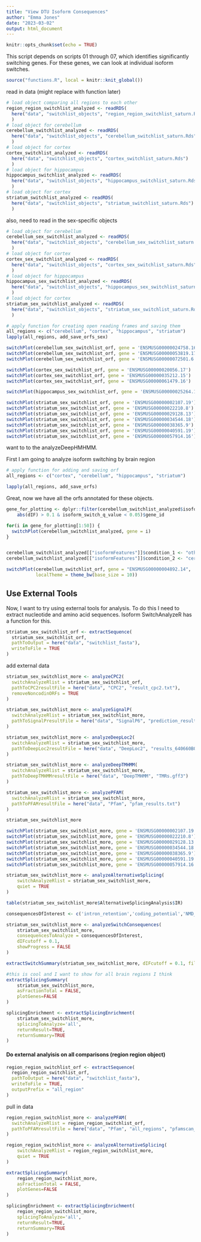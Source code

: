 ```yaml
---
title: "View DTU Isoform Consequences"
author: "Emma Jones"
date: "2023-03-02"
output: html_document
---
```


```r
knitr::opts_chunk$set(echo = TRUE)
```

This script depends on scripts 01 through 07, which identifies significantly switching genes.
For these genes, we can look at individual isoform switches.


```r
source("functions.R", local = knitr::knit_global())
```

read in data (might replace with function later)

```r
# load object comparing all regions to each other
region_region_switchlist_analyzed <- readRDS(
  here("data", "switchlist_objects", "region_region_switchlist_saturn.Rds")
  )
# load object for cerebellum
cerebellum_switchlist_analyzed <- readRDS(
  here("data", "switchlist_objects", "cerebellum_switchlist_saturn.Rds")
  )
# load object for cortex
cortex_switchlist_analyzed <- readRDS(
  here("data", "switchlist_objects", "cortex_switchlist_saturn.Rds")
  )
# load object for hippocampus
hippocampus_switchlist_analyzed <- readRDS(
  here("data", "switchlist_objects", "hippocampus_switchlist_saturn.Rds")
  )
# load object for cortex
striatum_switchlist_analyzed <- readRDS(
  here("data", "switchlist_objects", "striatum_switchlist_saturn.Rds")
  )
```

also, need to read in the sex-specific objects

```r
# load object for cerebellum
cerebellum_sex_switchlist_analyzed <- readRDS(
  here("data", "switchlist_objects", "cerebellum_sex_switchlist_saturn.Rds")
  )
# load object for cortex
cortex_sex_switchlist_analyzed <- readRDS(
  here("data", "switchlist_objects", "cortex_sex_switchlist_saturn.Rds")
  )
# load object for hippocampus
hippocampus_sex_switchlist_analyzed <- readRDS(
  here("data", "switchlist_objects", "hippocampus_sex_switchlist_saturn.Rds")
  )
# load object for cortex
striatum_sex_switchlist_analyzed <- readRDS(
  here("data", "switchlist_objects", "striatum_sex_switchlist_saturn.Rds")
  )
```



```r
# apply function for creating open reading frames and saving them
all_regions <- c("cerebellum", "cortex", "hippocampus", "striatum")
lapply(all_regions, add_save_orfs_sex)
```


```r
switchPlot(cerebellum_sex_switchlist_orf, gene = 'ENSMUSG00000024758.16')
switchPlot(cerebellum_sex_switchlist_orf, gene = 'ENSMUSG00000053819.17')
switchPlot(cerebellum_sex_switchlist_orf, gene = 'ENSMUSG00000072501.6')

switchPlot(cortex_sex_switchlist_orf, gene = 'ENSMUSG00000020056.17')
switchPlot(cortex_sex_switchlist_orf, gene = 'ENSMUSG00000035212.15')
switchPlot(cortex_sex_switchlist_orf, gene = 'ENSMUSG00000061479.16')

switchPlot(hippocampus_sex_switchlist_orf, gene = 'ENSMUSG00000025264.13')

switchPlot(striatum_sex_switchlist_orf, gene = 'ENSMUSG00000002107.19')
switchPlot(striatum_sex_switchlist_orf, gene = 'ENSMUSG00000022210.8')
switchPlot(striatum_sex_switchlist_orf, gene = 'ENSMUSG00000029128.13')
switchPlot(striatum_sex_switchlist_orf, gene = 'ENSMUSG00000034544.18')
switchPlot(striatum_sex_switchlist_orf, gene = 'ENSMUSG00000038365.9')
switchPlot(striatum_sex_switchlist_orf, gene = 'ENSMUSG00000040591.19')
switchPlot(striatum_sex_switchlist_orf, gene = 'ENSMUSG00000057914.16')
```
want to to the analyzeDeepHMHMM.

First I am going to analyze isoform switching by brain region

```r
# apply function for adding and saving orf
all_regions <- c("cortex", "cerebellum", "hippocampus", "striatum")

lapply(all_regions, add_save_orfs)

```

Great, now we have all the orfs annotated for these objects.


```r

gene_for_plotting <- dplyr::filter(cerebellum_switchlist_analyzed$isoformFeatures,
    abs(dIF) > 0.1 & isoform_switch_q_value < 0.05)$gene_id

for(i in gene_for_plotting[1:50]) {
  switchPlot(cerebellum_switchlist_analyzed, gene = i)
}


cerebellum_switchlist_analyzed[["isoformFeatures"]]$condition_1 <- "other_regions"
cerebellum_switchlist_analyzed[["isoformFeatures"]]$condition_2 <- "cerebellum"

switchPlot(cerebellum_switchlist_orf, gene = "ENSMUSG00000004892.14", 
           localTheme = theme_bw(base_size = 10))

```

## Use External Tools

Now, I want to try using external tools for analysis. To do this I need to extract nucleotide and amino acid sequences. Isoform SwitchAnalyzeR has a function for this.

```r

striatum_sex_switchlist_orf <- extractSequence(
  striatum_sex_switchlist_orf,
  pathToOutput = here("data", "switchlist_fasta"),
  writeToFile = TRUE
)

```

add external data

```r

striatum_sex_switchlist_more <- analyzeCPC2(
  switchAnalyzeRlist = striatum_sex_switchlist_orf,
  pathToCPC2resultFile = here("data", "CPC2", "result_cpc2.txt"),
  removeNoncodinORFs = TRUE
)

striatum_sex_switchlist_more <- analyzeSignalP(
  switchAnalyzeRlist = striatum_sex_switchlist_more,
  pathToSignalPresultFile = here("data", "SignalP6", "prediction_results.txt")
)

striatum_sex_switchlist_more <- analyzeDeepLoc2(
  switchAnalyzeRlist = striatum_sex_switchlist_more,
  pathToDeepLoc2resultFile = here("data", "DeepLoc2", "results_640660B000004A492D07E377.csv")
)

striatum_sex_switchlist_more <- analyzeDeepTMHMM(
  switchAnalyzeRlist = striatum_sex_switchlist_more,
  pathToDeepTMHMMresultFile = here("data", "DeepTMHMM", "TMRs.gff3")
)

striatum_sex_switchlist_more <- analyzePFAM(
  switchAnalyzeRlist = striatum_sex_switchlist_more,
  pathToPFAMresultFile = here("data", "Pfam", "pfam_results.txt")
)

striatum_sex_switchlist_more

switchPlot(striatum_sex_switchlist_more, gene = 'ENSMUSG00000002107.19')
switchPlot(striatum_sex_switchlist_more, gene = 'ENSMUSG00000022210.8')
switchPlot(striatum_sex_switchlist_more, gene = 'ENSMUSG00000029128.13')
switchPlot(striatum_sex_switchlist_more, gene = 'ENSMUSG00000034544.18')
switchPlot(striatum_sex_switchlist_more, gene = 'ENSMUSG00000038365.9')
switchPlot(striatum_sex_switchlist_more, gene = 'ENSMUSG00000040591.19')
switchPlot(striatum_sex_switchlist_more, gene = 'ENSMUSG00000057914.16')
```


```r

striatum_sex_switchlist_more <- analyzeAlternativeSplicing(
    switchAnalyzeRlist = striatum_sex_switchlist_more,
    quiet = TRUE
)

table(striatum_sex_switchlist_more$AlternativeSplicingAnalysis$IR)

consequencesOfInterest <- c('intron_retention','coding_potential','NMD_status','domains_identified','ORF_seq_similarity')

striatum_sex_switchlist_more <- analyzeSwitchConsequences(
    striatum_sex_switchlist_more,
    consequencesToAnalyze = consequencesOfInterest, 
    dIFcutoff = 0.1,
    showProgress = FALSE
)

extractSwitchSummary(striatum_sex_switchlist_more, dIFcutoff = 0.1, filterForConsequences = TRUE)

#this is cool and I want to show for all brain regions I think
extractSplicingSummary(
    striatum_sex_switchlist_more,
    asFractionTotal = FALSE,
    plotGenes=FALSE
)

splicingEnrichment <- extractSplicingEnrichment(
    striatum_sex_switchlist_more,
    splicingToAnalyze='all',
    returnResult=TRUE,
    returnSummary=TRUE
)


```

#### Do external analyisis on all comparisons (region region object)

```r

region_region_switchlist_orf <- extractSequence(
  region_region_switchlist_orf,
  pathToOutput = here("data", "switchlist_fasta"),
  writeToFile = TRUE,
  outputPrefix = "all_region"
)

```


pull in data

```r

region_region_switchlist_more <- analyzePFAM(
  switchAnalyzeRlist = region_region_switchlist_orf,
  pathToPFAMresultFile = here("data", "Pfam", "all_regions", "pfamscan_out.txt")
)

```

```r

region_region_switchlist_more <- analyzeAlternativeSplicing(
    switchAnalyzeRlist = region_region_switchlist_more,
    quiet = TRUE
)

extractSplicingSummary(
    region_region_switchlist_more,
    asFractionTotal = FALSE,
    plotGenes=FALSE
)

splicingEnrichment <- extractSplicingEnrichment(
    region_region_switchlist_more,
    splicingToAnalyze='all',
    returnResult=TRUE,
    returnSummary=TRUE
)
```

